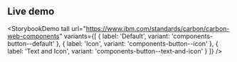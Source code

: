 ## Live demo

<StorybookDemo
  tall
  url="https://www.ibm.com/standards/carbon/carbon-web-components"
  variants={[
    {
      label: 'Default',
      variant: 'components-button--default'
    },
    {
      label: 'Icon',
      variant: 'components-button--icon'
    },
    {
      label: 'Text and Icon',
      variant: 'components-button--text-and-icon'
    }
  ]}
/>
